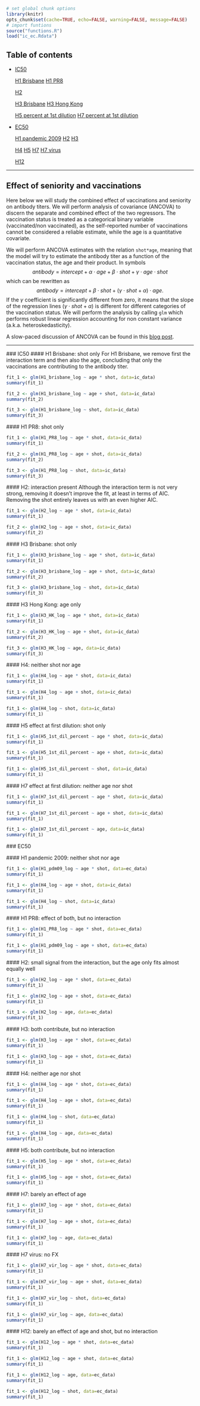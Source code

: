 ```r
# set global chunk options
library(knitr)
opts_chunk$set(cache=TRUE, echo=FALSE, warning=FALSE, message=FALSE)
# import funtions
source("functions.R")
load("ic_ec.Rdata")
```

## Table of contents
* [IC50](#ic50)

  [H1 Brisbane](#ic50h1brisbane) [H1 PR8](#ic50h1pr8)
  
  [H2](#ic50h2)
  
  [H3 Brisbane](#ic50h3brisbane) [H3 Hong Kong](#ic50h3hk)
  
  [H5 percent at 1st dilution](#ic50h5_dil) [H7 percent at 1st dilution](#ic50h7_dil)
  
* [EC50](#ec50)
  
  [H1 pandemic 2009](#ec50h1pdm09) [H2](#ec50h2) [H3](#ec50h3)
  
  [H4](#ec50h4) [H5](#ec50h5) [H7](#ec50h7) [H7 virus](#ec50h7vir)
  
  [H12](#ec50h12)
  
----

Effect of seniority and vaccinations
------------------------------------
Here below we will study the combined effect of vaccinations and seniority on
antibody titers. We will perform analysis of covariance (ANCOVA) to discern the
separate and combined effect of the two regressors. The vaccination status is
treated as a categorical binary variable (vaccinated/non vaccinated), as the
self-reported number of vaccinations cannot be considered a reliable estimate,
while the age is a quantitative covariate.

We will perform ANCOVA estimates with the relation `shot*age`, meaning that the
model will try to estimate the antibody titer as a function of the vaccination
status, the age and their product. In symbols
$$
antibody = intercept + \alpha \cdot age + \beta \cdot shot + \gamma \cdot age \cdot shot
$$
which can be rewritten as
$$
antibody = intercept  + \beta \cdot shot + (\gamma \cdot shot + \alpha) \cdot age.
$$
If the $\gamma$ coefficient is significantly different from zero, it means that
the slope of the regression lines $(\gamma\cdot shot + \alpha)$ is different for
different categories of the vaccination status. We will perform the analysis by
calling `glm` which performs robust linear regression accounting for non
constant variance (a.k.a. heteroskedasticity).

A slow-paced discussion of ANCOVA can be found in this [blog post][1].

----

<a id="ic50"></a>
### IC50
<a id="ic50h1brisbane"></a>
#### H1 Brisbane: shot only
For H1 Brisbane, we remove first the interaction term and then also the age,
concluding that only the vaccinations are contributing to the antibody titer.
```r
fit_1 <- glm(H1_brisbane_log ~ age * shot, data=ic_data)
summary(fit_1)

fit_2 <- glm(H1_brisbane_log ~ age + shot, data=ic_data)
summary(fit_2)

fit_3 <- glm(H1_brisbane_log ~ shot, data=ic_data)
summary(fit_3)
```

<a id="ic50h1pr8"></a>
#### H1 PR8: shot only
```r
fit_1 <- glm(H1_PR8_log ~ age * shot, data=ic_data)
summary(fit_1)

fit_2 <- glm(H1_PR8_log ~ age + shot, data=ic_data)
summary(fit_2)

fit_3 <- glm(H1_PR8_log ~ shot, data=ic_data)
summary(fit_3)
```

<a id="ic50h2"></a>
#### H2: interaction present
Although the interaction term is not very strong, removing it doesn't improve
the fit, at least in terms of AIC. Removing the shot entirely leaves us with
an even higher AIC.
```r
fit_1 <- glm(H2_log ~ age * shot, data=ic_data)
summary(fit_1)

fit_2 <- glm(H2_log ~ age + shot, data=ic_data)
summary(fit_2)
```

<a id="ic50h3brisbane"></a>
#### H3 Brisbane: shot only
```r
fit_1 <- glm(H3_brisbane_log ~ age * shot, data=ic_data)
summary(fit_1)

fit_2 <- glm(H3_brisbane_log ~ age + shot, data=ic_data)
summary(fit_2)

fit_3 <- glm(H3_brisbane_log ~ shot, data=ic_data)
summary(fit_3)
```

<a id="ic50h3hk"></a>
#### H3 Hong Kong: age only
```r
fit_1 <- glm(H3_HK_log ~ age * shot, data=ic_data)
summary(fit_1)

fit_2 <- glm(H3_HK_log ~ age + shot, data=ic_data)
summary(fit_2)

fit_3 <- glm(H3_HK_log ~ age, data=ic_data)
summary(fit_3)
```

<a id="ic50h4"></a>
#### H4: neither shot nor age
```r
fit_1 <- glm(H4_log ~ age * shot, data=ic_data)
summary(fit_1)

fit_1 <- glm(H4_log ~ age + shot, data=ic_data)
summary(fit_1)

fit_1 <- glm(H4_log ~ shot, data=ic_data)
summary(fit_1)

```

<a id="ic50h5_dil"></a>
#### H5 effect at first dilution: shot only
```r
fit_1 <- glm(H5_1st_dil_percent ~ age * shot, data=ic_data)
summary(fit_1)

fit_1 <- glm(H5_1st_dil_percent ~ age + shot, data=ic_data)
summary(fit_1)

fit_1 <- glm(H5_1st_dil_percent ~ shot, data=ic_data)
summary(fit_1)
```

<a id="ic50h7_dil"></a>
#### H7 effect at first dilution: neither age nor shot
```r
fit_1 <- glm(H7_1st_dil_percent ~ age * shot, data=ic_data)
summary(fit_1)

fit_1 <- glm(H7_1st_dil_percent ~ age + shot, data=ic_data)
summary(fit_1)

fit_1 <- glm(H7_1st_dil_percent ~ age, data=ic_data)
summary(fit_1)
```

<a id="ec50"></a>
### EC50

<a id="ec50h1pdm09"></a>
#### H1 pandemic 2009: neither shot nor age
```r
fit_1 <- glm(H1_pdm09_log ~ age * shot, data=ec_data)
summary(fit_1)

fit_1 <- glm(H4_log ~ age + shot, data=ic_data)
summary(fit_1)

fit_1 <- glm(H4_log ~ shot, data=ic_data)
summary(fit_1)
```

<a id="ec50h1pr8"></a>
#### H1 PR8: effect of both, but no interaction
```r
fit_1 <- glm(H1_PR8_log ~ age * shot, data=ec_data)
summary(fit_1)

fit_1 <- glm(H1_pdm09_log ~ age + shot, data=ec_data)
summary(fit_1)
```

<a id="ec50h2"></a>
#### H2: small signal from the interaction, but the age only fits almost
equally well
```r
fit_1 <- glm(H2_log ~ age * shot, data=ec_data)
summary(fit_1)

fit_1 <- glm(H2_log ~ age + shot, data=ec_data)
summary(fit_1)

fit_1 <- glm(H2_log ~ age, data=ec_data)
summary(fit_1)
```

<a id="ec50h3"></a>
#### H3: both contribute, but no interaction
```r
fit_1 <- glm(H3_log ~ age * shot, data=ec_data)
summary(fit_1)

fit_1 <- glm(H3_log ~ age + shot, data=ec_data)
summary(fit_1)
```

<a id="ec50h4"></a>
#### H4: neither age nor shot
```r
fit_1 <- glm(H4_log ~ age * shot, data=ec_data)
summary(fit_1)

fit_1 <- glm(H4_log ~ age + shot, data=ec_data)
summary(fit_1)

fit_1 <- glm(H4_log ~ shot, data=ec_data)
summary(fit_1)

fit_1 <- glm(H4_log ~ age, data=ec_data)
summary(fit_1)
```

<a id="ec50h5"></a>
#### H5: both contribute, but no interaction
```r
fit_1 <- glm(H5_log ~ age * shot, data=ec_data)
summary(fit_1)

fit_1 <- glm(H5_log ~ age + shot, data=ec_data)
summary(fit_1)
```

<a id="ec50h7"></a>
#### H7: barely an effect of age
```r
fit_1 <- glm(H7_log ~ age * shot, data=ec_data)
summary(fit_1)

fit_1 <- glm(H7_log ~ age + shot, data=ec_data)
summary(fit_1)

fit_1 <- glm(H7_log ~ age, data=ec_data)
summary(fit_1)
```

<a id="ec50h7_vir"></a>
#### H7 virus: no FX
```r
fit_1 <- glm(H7_vir_log ~ age * shot, data=ec_data)
summary(fit_1)

fit_1 <- glm(H7_vir_log ~ age + shot, data=ec_data)
summary(fit_1)

fit_1 <- glm(H7_vir_log ~ shot, data=ec_data)
summary(fit_1)

fit_1 <- glm(H7_vir_log ~ age, data=ec_data)
summary(fit_1)
```

<a id="ec50h12"></a>
#### H12: barely an effect of age and shot, but no interaction
```r
fit_1 <- glm(H12_log ~ age * shot, data=ec_data)
summary(fit_1)

fit_1 <- glm(H12_log ~ age + shot, data=ec_data)
summary(fit_1)

fit_1 <- glm(H12_log ~ age, data=ec_data)
summary(fit_1)

fit_1 <- glm(H12_log ~ shot, data=ec_data)
summary(fit_1)
```


[1]: http://r-eco-evo.blogspot.ch/2011/08/comparing-two-regression-slopes-by.html
